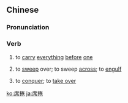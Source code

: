 {{also|席卷}}
==Chinese==
{{zh-forms|s=席卷|t2=席卷|lit=roll up like a mat}}

===Pronunciation===
{{zh-pron
|m=xíjuǎn
|c=zik6 gyun2
|mn=qz:si̍t-koán/xm,zz:se̍k-koán
|cat=v
}}

===Verb===
{{zh-verb}}

# to [[carry]] [[everything]] [[before]] [[one]]
# {{lb|zh|figurative}} to [[sweep]] over; to sweep [[across]]; to [[engulf]]
# {{lb|zh|figurative}} to [[conquer]]; to [[take over]]

[[ko:席捲]]
[[ja:席捲]]